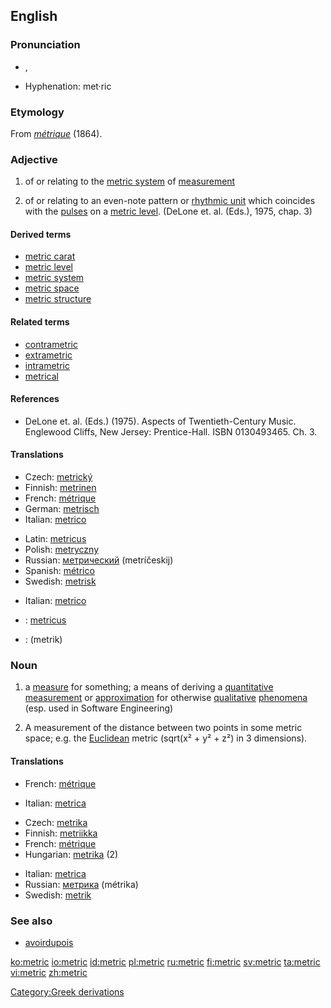 {{wikipedia}}
==English==

===Pronunciation===
* {{IPA|/ˈmɛtɹɪk/}}, {{SAMPA|/"mEtrIk/}}
* Hyphenation: met&middot;ric

===Etymology===
From {{etyl|fr}} ''[[métrique]]'' (1864).

===Adjective===
{{en-adj|-}}

# of or relating to the [[metric system]] of [[measurement]]
# {{music}} of or relating to an even-note pattern or [[rhythmic unit]] which coincides with the [[pulse]]s on a [[metric level]]. (DeLone et. al. (Eds.), 1975, chap. 3) {{rfc|music definition needs rewritten because the current one is copyrighted}}

====Derived terms====
* [[metric carat]]
* [[metric level]]
* [[metric system]]
* [[metric space]]
* [[metric structure]]

====Related terms====
* [[contrametric]]
* [[extrametric]]
* [[intrametric]]
* [[metrical]]

====References====
* DeLone et. al. (Eds.) (1975). Aspects of Twentieth-Century Music. Englewood Cliffs, New Jersey: Prentice-Hall. ISBN 0130493465. Ch. 3.

====Translations====
{{trans-top|relating to metric system}}
* Czech: [[metrický]] {{m}}
* Finnish: [[metrinen]]
* French: [[métrique]]
* German: [[metrisch]]
* Italian: [[metrico]]
{{trans-mid}}
* Latin: [[metricus]]
* Polish: [[metryczny]] {{m}}
* Russian: [[метрический]] (metríčeskij)
* Spanish: [[métrico]]
* Swedish: [[metrisk]]
{{trans-bottom}}

{{trans-top|relating to even-note pattern}}
* Italian: [[metrico]]
{{trans-mid}}
{{trans-bottom}}

{{checktrans-top}}
* {{ttbc|Latin}}: [[metricus]]
* {{ttbc|Persian}}: {{fa-Arab|[[متریک]]}} (metrik)
{{trans-bottom}}

===Noun===
{{en-noun}}

# a [[measure]] for something; a means of deriving a [[quantitative]] [[measurement]] or [[approximation]] for otherwise [[qualitative]] [[phenomena]] (esp. used in Software Engineering)
# {{algebra}} A measurement of the distance between two points in some metric space; e.g. the [[Euclidean]] metric (sqrt(x&sup2; + y&sup2; + z&sup2;) in 3 dimensions).

====Translations====
{{trans-top|measure}}
* French: [[métrique]]
{{trans-mid}}
* Italian: [[metrica]] {{f}}
{{trans-bottom}}

{{trans-top|algebra}}
* Czech: [[metrika]] {{f}}
* Finnish: [[metriikka]]
* French: [[métrique]]
* Hungarian: [[metrika]] (2)
{{trans-mid}}
* Italian: [[metrica]] {{f}}
* Russian: [[метрика]] (métrika) {{f}}
* Swedish: [[metrik]] {{c}}
{{trans-bottom}}

===See also===
* [[avoirdupois]]

[[Category:Greek derivations]]

[[ko:metric]]
[[io:metric]]
[[id:metric]]
[[pl:metric]]
[[ru:metric]]
[[fi:metric]]
[[sv:metric]]
[[ta:metric]]
[[vi:metric]]
[[zh:metric]]